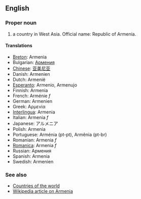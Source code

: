 ==English==

===Proper noun===
# a country in West Asia. Official name: Republic of Armenia.

====Translations====
*[[Breton]]: Armenia
*Bulgarian: [[Армения]]
*[[Chinese]]: [[亚美尼亚]]
*Danish: Armenien
*Dutch: Armenië
*[[Esperanto]]: Armenio, Armenujo
*Finnish: Armenia
*French: Arménie ''f''
*German: Armenien
*Greek: Αρμενία
*[[Interlingua]]: Armenia
*Italian: Armenia ''f''
*Japanese: アルメニア
*Polish: Armenia
*Portuguese: Arménia (pt-pt), Armênia (pt-br)
*Romanian: Armenia ''f''
*[[Romanica]]: Armenia ''f''
*Russian: Армения
*Spanish: Armenia
*Swedish: Armenien

===See also===
*[[Countries of the world]]
*[[en:Armenia|Wikipedia article on Armenia]]